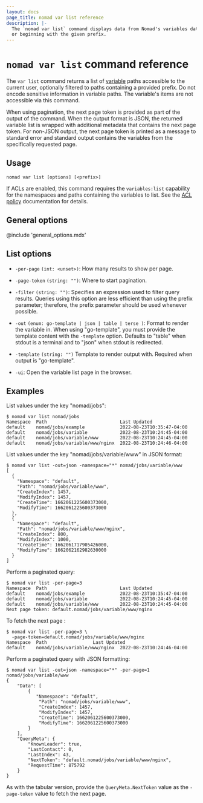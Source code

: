 ```yaml
---
layout: docs
page_title: nomad var list reference
description: |-
  The `nomad var list` command displays data from Nomad's variables datastore at
  or beginning with the given prefix.
---
```


# `nomad var list` command reference

The `var list` command returns a list of [variable][] paths accessible to the
current user, optionally filtered to paths containing a provided prefix. Do not
encode sensitive information in variable paths. The variable's items are not
accessible via this command.

When using pagination, the next page token is provided as part of the output of
the command. When the output format is JSON, the returned variable list is
wrapped with additional metadata that contains the next page token. For non-JSON
output, the next page token is printed as a message to standard error and
standard output contains the variables from the specifically requested page.


## Usage

```plaintext
nomad var list [options] [<prefix>]
```

If ACLs are enabled, this command requires the `variables:list` capability for
the namespaces and paths containing the variables to list. See the [ACL policy][]
documentation for details.

## General options

@include 'general_options.mdx'

## List options

- `-per-page` `(int: <unset>)`: How many results to show per page.

- `-page-token` `(string: "")`: Where to start pagination.

- `-filter` `(string: "")`: Specifies an expression used to filter query
  results. Queries using this option are less efficient than using the prefix
  parameter; therefore, the prefix parameter should be used whenever possible.

- `-out` `(enum: go-template | json | table | terse )`: Format to render the
  variable in. When using "go-template", you must provide the template content
  with the `-template` option. Defaults to "table" when stdout is a terminal and
  to "json" when stdout is redirected.

- `-template` `(string: "")` Template to render output with. Required when
  output is "go-template".

- `-ui`: Open the variable list page in the browser.

## Examples

List values under the key "nomad/jobs":

```shell-session
$ nomad var list nomad/jobs
Namespace  Path                           Last Updated
default    nomad/jobs/example             2022-08-23T10:35:47-04:00
default    nomad/jobs/variable            2022-08-23T10:24:45-04:00
default    nomad/jobs/variable/www        2022-08-23T10:24:45-04:00
default    nomad/jobs/variable/www/nginx  2022-08-23T10:24:46-04:00
```

List values under the key "nomad/jobs/variable/www" in JSON format:

```shell-session
$ nomad var list -out=json -namespace="*" nomad/jobs/variable/www
[
  {
    "Namespace": "default",
    "Path": "nomad/jobs/variable/www",
    "CreateIndex": 1457,
    "ModifyIndex": 1457,
    "CreateTime": 1662061225600373000,
    "ModifyTime": 1662061225600373000
  },
  {
    "Namespace": "default",
    "Path": "nomad/jobs/variable/www/nginx",
    "CreateIndex": 800,
    "ModifyIndex": 1000,
    "CreateTime": 1662061717905426000,
    "ModifyTime": 1662062162982630000
  }
]
```

Perform a paginated query:

```shell-session
$ nomad var list -per-page=3
Namespace  Path                           Last Updated
default    nomad/jobs/example             2022-08-23T10:35:47-04:00
default    nomad/jobs/variable            2022-08-23T10:24:45-04:00
default    nomad/jobs/variable/www        2022-08-23T10:24:45-04:00
Next page token: default.nomad/jobs/variable/www/nginx
```

To fetch the next page :

```shell-session
$ nomad var list -per-page=3 \
  -page-token=default.nomad/jobs/variable/www/nginx
Namespace  Path                 Last Updated
default    nomad/jobs/variable/www/nginx  2022-08-23T10:24:46-04:00
```

Perform a paginated query with JSON formatting:

```shell-session
$ nomad var list -out=json -namespace="*" -per-page=1 nomad/jobs/variable/www
{
    "Data": [
        {
           "Namespace": "default",
            "Path": "nomad/jobs/variable/www",
            "CreateIndex": 1457,
            "ModifyIndex": 1457,
            "CreateTime": 1662061225600373000,
            "ModifyTime": 1662061225600373000
        }
    ],
    "QueryMeta": {
        "KnownLeader": true,
        "LastContact": 0,
        "LastIndex": 43,
        "NextToken": "default.nomad/jobs/variable/www/nginx",
        "RequestTime": 875792
    }
}
```

As with the tabular version, provide the `QueryMeta.NextToken` value as the
`-page-token` value to fetch the next page.

[variable]: /nomad/docs/concepts/variables
[ACL Policy]: /nomad/docs/other-specifications/acl-policy#variables
